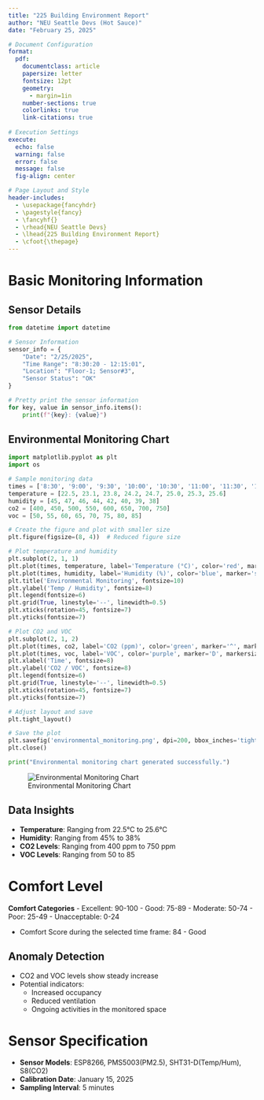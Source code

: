 ```yaml
---
title: "225 Building Environment Report"
author: "NEU Seattle Devs (Hot Sauce)"
date: "February 25, 2025"

# Document Configuration
format:
  pdf:
    documentclass: article
    papersize: letter
    fontsize: 12pt
    geometry: 
      - margin=1in
    number-sections: true
    colorlinks: true
    link-citations: true
    
# Execution Settings  
execute:
  echo: false
  warning: false
  error: false
  message: false
  fig-align: center

# Page Layout and Style
header-includes:
  - \usepackage{fancyhdr}
  - \pagestyle{fancy}
  - \fancyhf{}
  - \rhead{NEU Seattle Devs}
  - \lhead{225 Building Environment Report}
  - \cfoot{\thepage}
---
```


# Basic Monitoring Information

## Sensor Details

```python
from datetime import datetime

# Sensor Information
sensor_info = {
    "Date": "2/25/2025",
    "Time Range": "8:30:20 - 12:15:01",
    "Location": "Floor-1; Sensor#3",
    "Sensor Status": "OK"
}

# Pretty print the sensor information
for key, value in sensor_info.items():
    print(f"{key}: {value}")
```

## Environmental Monitoring Chart

```python
import matplotlib.pyplot as plt
import os

# Sample monitoring data
times = ['8:30', '9:00', '9:30', '10:00', '10:30', '11:00', '11:30', '12:00']
temperature = [22.5, 23.1, 23.8, 24.2, 24.7, 25.0, 25.3, 25.6]
humidity = [45, 47, 46, 44, 42, 40, 39, 38]
co2 = [400, 450, 500, 550, 600, 650, 700, 750]
voc = [50, 55, 60, 65, 70, 75, 80, 85]

# Create the figure and plot with smaller size
plt.figure(figsize=(8, 4))  # Reduced figure size

# Plot temperature and humidity
plt.subplot(2, 1, 1)
plt.plot(times, temperature, label='Temperature (°C)', color='red', marker='o', markersize=4)
plt.plot(times, humidity, label='Humidity (%)', color='blue', marker='s', markersize=4)
plt.title('Environmental Monitoring', fontsize=10)
plt.ylabel('Temp / Humidity', fontsize=8)
plt.legend(fontsize=6)
plt.grid(True, linestyle='--', linewidth=0.5)
plt.xticks(rotation=45, fontsize=7)
plt.yticks(fontsize=7)

# Plot CO2 and VOC
plt.subplot(2, 1, 2)
plt.plot(times, co2, label='CO2 (ppm)', color='green', marker='^', markersize=4)
plt.plot(times, voc, label='VOC', color='purple', marker='D', markersize=4)
plt.xlabel('Time', fontsize=8)
plt.ylabel('CO2 / VOC', fontsize=8)
plt.legend(fontsize=6)
plt.grid(True, linestyle='--', linewidth=0.5)
plt.xticks(rotation=45, fontsize=7)
plt.yticks(fontsize=7)

# Adjust layout and save
plt.tight_layout()

# Save the plot
plt.savefig('environmental_monitoring.png', dpi=200, bbox_inches='tight')
plt.close()

print("Environmental monitoring chart generated successfully.")
```

![Environmental Monitoring Chart](/environmental_monitoring.png)

## Data Insights

- **Temperature**: Ranging from 22.5°C to 25.6°C
- **Humidity**: Ranging from 45% to 38%
- **CO2 Levels**: Ranging from 400 ppm to 750 ppm
- **VOC Levels**: Ranging from 50 to 85

# Comfort Level
**Comfort Categories**
 - Excellent: 90-100
 - Good: 75-89
 - Moderate: 50-74
 - Poor: 25-49
 - Unacceptable: 0-24

- Comfort Score during the selected time frame: 84 - Good


## Anomaly Detection
- CO2 and VOC levels show steady increase
- Potential indicators:
  - Increased occupancy
  - Reduced ventilation
  - Ongoing activities in the monitored space

# Sensor Specification

- **Sensor Models**: ESP8266, PMS5003(PM2.5), SHT31-D(Temp/Hum), S8(CO2)
- **Calibration Date**: January 15, 2025
- **Sampling Interval**: 5 minutes
